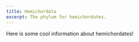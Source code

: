 ```yaml
---
title: Hemichordata
excerpt: The phylum for hemichordates.
---
```


Here is some cool information about hemichordates!

<Grid col="1|2|3" gap="4|6|8" mt="4|6|8">
  <Block
    src="gallery/card"
    href="/gallery/sisyrinchium-califoricum"
    image="gallery/Marine Invertebrates/Mollusca/Crepidula spp.png"
    name="Sisyrinchium califoricum"
  />
</Grid>
